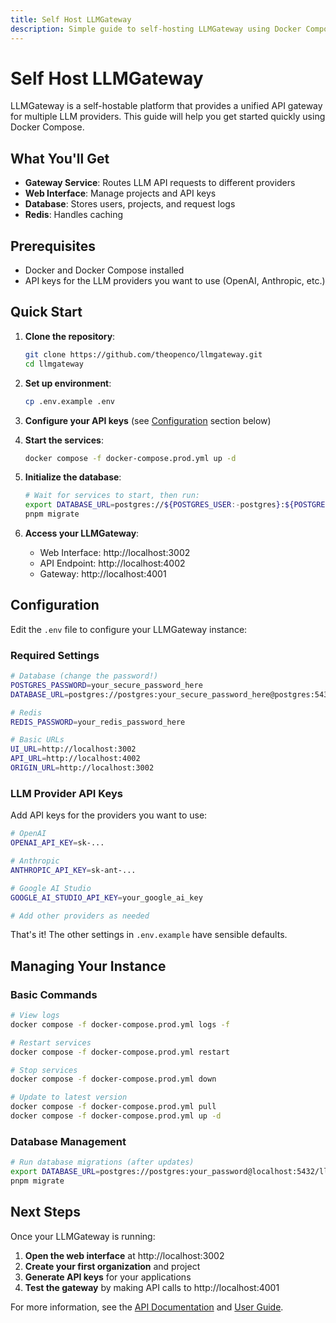 ```yaml
---
title: Self Host LLMGateway
description: Simple guide to self-hosting LLMGateway using Docker Compose.
---
```


# Self Host LLMGateway

LLMGateway is a self-hostable platform that provides a unified API gateway for multiple LLM providers. This guide will help you get started quickly using Docker Compose.

## What You'll Get

- **Gateway Service**: Routes LLM API requests to different providers
- **Web Interface**: Manage projects and API keys
- **Database**: Stores users, projects, and request logs
- **Redis**: Handles caching

## Prerequisites

- Docker and Docker Compose installed
- API keys for the LLM providers you want to use (OpenAI, Anthropic, etc.)

## Quick Start

1. **Clone the repository**:

   ```bash
   git clone https://github.com/theopenco/llmgateway.git
   cd llmgateway
   ```

2. **Set up environment**:

   ```bash
   cp .env.example .env
   ```

3. **Configure your API keys** (see [Configuration](#configuration) section below)

4. **Start the services**:

   ```bash
   docker compose -f docker-compose.prod.yml up -d
   ```

5. **Initialize the database**:

   ```bash
   # Wait for services to start, then run:
   export DATABASE_URL=postgres://${POSTGRES_USER:-postgres}:${POSTGRES_PASSWORD:-change_this_secure_password}@localhost:5432/${POSTGRES_DB:-llmgateway}
   pnpm migrate
   ```

6. **Access your LLMGateway**:
   - Web Interface: http://localhost:3002
   - API Endpoint: http://localhost:4002
   - Gateway: http://localhost:4001

## Configuration

Edit the `.env` file to configure your LLMGateway instance:

### Required Settings

```bash
# Database (change the password!)
POSTGRES_PASSWORD=your_secure_password_here
DATABASE_URL=postgres://postgres:your_secure_password_here@postgres:5432/llmgateway

# Redis
REDIS_PASSWORD=your_redis_password_here

# Basic URLs
UI_URL=http://localhost:3002
API_URL=http://localhost:4002
ORIGIN_URL=http://localhost:3002
```

### LLM Provider API Keys

Add API keys for the providers you want to use:

```bash
# OpenAI
OPENAI_API_KEY=sk-...

# Anthropic
ANTHROPIC_API_KEY=sk-ant-...

# Google AI Studio
GOOGLE_AI_STUDIO_API_KEY=your_google_ai_key

# Add other providers as needed
```

That's it! The other settings in `.env.example` have sensible defaults.

## Managing Your Instance

### Basic Commands

```bash
# View logs
docker compose -f docker-compose.prod.yml logs -f

# Restart services
docker compose -f docker-compose.prod.yml restart

# Stop services
docker compose -f docker-compose.prod.yml down

# Update to latest version
docker compose -f docker-compose.prod.yml pull
docker compose -f docker-compose.prod.yml up -d
```

### Database Management

```bash
# Run database migrations (after updates)
export DATABASE_URL=postgres://postgres:your_password@localhost:5432/llmgateway
pnpm migrate
```

## Next Steps

Once your LLMGateway is running:

1. **Open the web interface** at http://localhost:3002
2. **Create your first organization** and project
3. **Generate API keys** for your applications
4. **Test the gateway** by making API calls to http://localhost:4001

For more information, see the [API Documentation](/docs/api) and [User Guide](/docs/guide).
